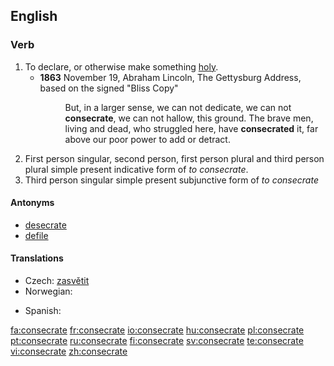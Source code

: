 ==English==

===Verb===
{{en-verb|consecrat|ing}}

# To declare, or otherwise make something [[holy]].
#*'''1863''' November 19, Abraham Lincoln, The Gettysburg Address, based on the signed "Bliss Copy"
#*:But, in a larger sense, we can not dedicate, we can not '''consecrate''', we can not hallow, this ground. The brave men, living and dead, who struggled here, have '''consecrated''' it, far above our poor power to add or detract.
# First person singular, second person, first person plural and third person plural simple present indicative form of ''to consecrate''.
# Third person singular simple present subjunctive form of ''to consecrate''

====Antonyms====
* [[desecrate]]
* [[defile]]

====Translations====
{{trans-top|to declare, or otherwise make something holy}}
* Czech: [[zasvětit]]
* Norwegian: {{t-|no|konsekrere}}
{{trans-mid}}
* Spanish: {{t-|es|consagrar}}
{{trans-bottom}}

[[fa:consecrate]]
[[fr:consecrate]]
[[io:consecrate]]
[[hu:consecrate]]
[[pl:consecrate]]
[[pt:consecrate]]
[[ru:consecrate]]
[[fi:consecrate]]
[[sv:consecrate]]
[[te:consecrate]]
[[vi:consecrate]]
[[zh:consecrate]]